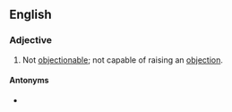 ==English==

===Adjective===
{{en-adj}}

# Not [[objectionable]]; not capable of raising an [[objection]].

====Antonyms====
* {{l|en|objectionable}}